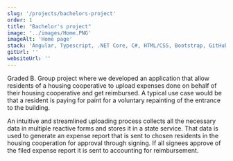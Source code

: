 ```yaml
---
slug: '/projects/bachelors-project'
order: 1
title: "Bachelor's project"
image: '../images/Home.PNG'
imageAlt: 'Home page'
stack: 'Angular, Typescript, .NET Core, C#, HTML/CSS, Bootstrap, GitHub'
gitUrl: ''
websiteUrl: ''
---
```


Graded B.
Group project where we developed an application that allow residents
of a housing cooperative to upload expenses done on behalf of their housing
cooperative and get reimbursed. A typical use case would be that a resident
is paying for paint for a voluntary repainting of the entrance to the building.

An intuitive and streamlined uploading process collects all the necessary data
in multiple reactive forms and stores it in a state service. That data is used
to generate an expense report that is sent to chosen residents in the housing
cooperation for approval through signing. If all signees approve of the filed
expense report it is sent to accounting for reimbursement.
